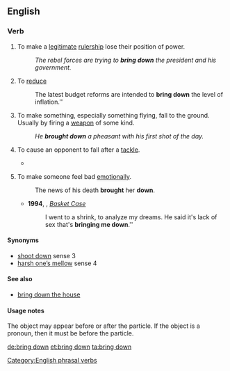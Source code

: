 ==English==

===Verb===
{{en-verb|inf=[[bring]] [[down]]|brings down|bringing down|brought down}}

# {{transitive}} To make a [[legitimate]] [[rulership]] lose their position of power.
#: ''The rebel forces are trying to '''bring down''' the president and his government.''
# {{transitive}} To [[reduce]]
#: The latest budget reforms are intended to '''bring down''' the level of inflation.''
# {{transitive}} To make something, especially something flying, fall to the ground. Usually by firing a [[weapon]] of some kind.
#: ''He '''brought down''' a pheasant with his first shot of the day.''
# {{sport}} To cause an opponent to fall after a [[tackle]].
#*{{quote-news
|year=2010
|date=December 28
|author=Kevin Darlin
|title=West Brom 1 - 3 Blackburn
|work=BBC
|url=http://news.bbc.co.uk/sport1/hi/football/eng_prem/9308862.stm
|page=
|passage=Kalinic later saw red for a rash tackle on Paul Scharner before Gabriel Tamas was dismissed for '''bringing down''' Diouf.}}
# {{transitive}} To make someone feel bad [[emotionally]].
#: The news of his death '''brought''' her '''down'''.
#* '''1994''', {{w|Green Day}}, ''[[w:Basket Case (song)|Basket Case]]''
#*: I went to a shrink, to analyze my dreams. He said it's lack of sex that's '''bringing me down'''.''

====Synonyms====
* [[shoot down]] sense 3
* [[harsh one's mellow|harsh one’s mellow]] sense 4

====See also====
* [[bring down the house]]

====Usage notes====
The object may appear before or after the particle. If the object is a pronoun, then it must be before the particle.

[[Category:English phrasal verbs]]

[[de:bring down]]
[[et:bring down]]
[[ta:bring down]]